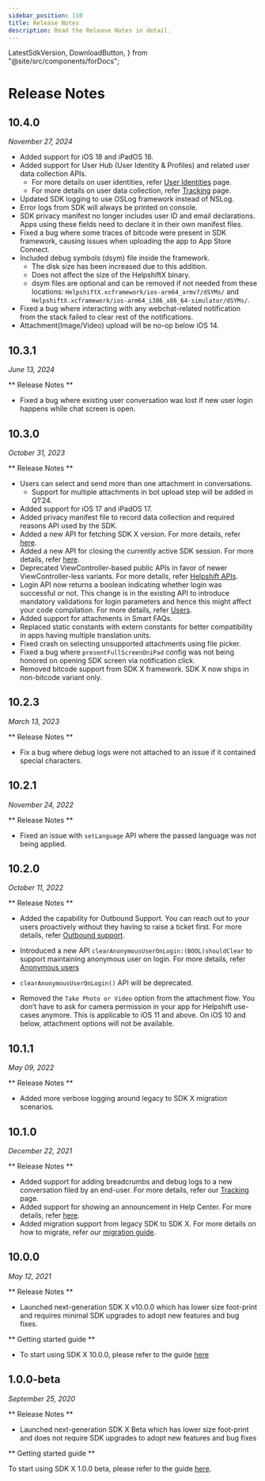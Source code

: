```yaml
---
sidebar_position: 110
title: Release Notes
description: Read the Release Notes in detail.
---
```


  LatestSdkVersion,
  DownloadButton,
} from "@site/src/components/forDocs";

# Release Notes

<LatestSdkVersion>

## 10.4.0

<DownloadButton
  text="Download SDK"
  link="[% sdkx_ios.sdk_url %]"
  classes="mb-4"/>

_November 27, 2024_

- Added support for iOS 18 and iPadOS 18.
- Added support for User Hub (User Identity & Profiles) and related user data collection APIs.
  - For more details on user identities, refer [User Identities](/sdkx_ios/identity-user-hub/) page.
  - For more details on user data collection, refer [Tracking](/sdkx_ios/tracking/#update-global-user-data) page.
- Updated SDK logging to use OSLog framework instead of NSLog.
- Error logs from SDK will always be printed on console.
- SDK privacy manifest no longer includes user ID and email declarations. Apps using these fields need to declare it in their own manifest files.
- Fixed a bug where some traces of bitcode were present in SDK framework, causing issues when uploading the app to App Store Connect.
- Included debug symbols (dsym) file inside the framework.
  - The disk size has been increased due to this addition.
  - Does not affect the size of the HelpshiftX binary.
  - dsym files are optional and can be removed if not needed from these locations: `HelpshiftX.xcframework/ios-arm64_armv7/dSYMs/` and `HelpshiftX.xcframework/ios-arm64_i386_x86_64-simulator/dSYMs/`.
- Fixed a bug where interacting with any webchat-related notification from the stack failed to clear rest of the notifications.
- Attachment(Image/Video) upload will be no-op below iOS 14.

</LatestSdkVersion>

## 10.3.1

_June 13, 2024_

** Release Notes **

- Fixed a bug where existing user conversation was lost if new user login happens while chat screen is open.

## 10.3.0

_October 31, 2023_

** Release Notes **

- Users can select and send more than one attachment in conversations.
  - Support for multiple attachments in bot upload step will be added in Q1’24.
- Added support for iOS 17 and iPadOS 17.
- Added privacy manifest file to record data collection and required reasons API used by the SDK.
- Added a new API for fetching SDK X version. For more details, refer [here](/sdkx_ios/support-tools/#getting-the-sdk-version).
- Added a new API for closing the currently active SDK session. For more details, refer [here](/sdkx_ios/support-tools/#closing-an-open-sdk-session).
- Deprecated ViewController-based public APIs in favor of newer ViewController-less variants. For more details, refer [Helpshift APIs](/sdkx_ios/support-tools/).
- Login API now returns a boolean indicating whether login was successful or not. This change is in the existing API to introduce mandatory validations for login parameters and hence this might affect your code compilation. For more details, refer [Users](/sdkx_ios/users/#logged-in-users).
- Added support for attachments in Smart FAQs.
- Replaced static constants with extern constants for better compatibility in apps having multiple translation units.
- Fixed crash on selecting unsupported attachments using file picker.
- Fixed a bug where `presentFullScreenOniPad` config was not being honored on opening SDK screen via notification click.
- Removed bitcode support from SDK X framework. SDK X now ships in non-bitcode variant only.

## 10.2.3

_March 13, 2023_

** Release Notes **

- Fix a bug where debug logs were not attached to an issue if it contained special characters.

## 10.2.1

_November 24, 2022_

** Release Notes **

- Fixed an issue with `setLanguage` API where the passed language was not being applied.

## 10.2.0

_October 11, 2022_

** Release Notes **

- Added the capability for Outbound Support. You can reach out to your users proactively without they having to raise a ticket first. For more details, refer [Outbound support](/sdkx_ios/outbound-support).

- Introduced a new API `clearAnonymousUserOnLogin:(BOOL)shouldClear` to support maintaining anonymous user on login. For more details, refer [Anonymous users](/sdkx_ios/users#anonymous-users)

- `clearAnonymousUserOnLogin()` API will be deprecated.

- Removed the `Take Photo or Video` option from the attachment flow. You don’t have to ask for camera permission in your app for Helpshift use-cases anymore. This is applicable to iOS 11 and above. On iOS 10 and below, attachment options will not be available.

## 10.1.1

_May 09, 2022_

** Release Notes **

- Added more verbose logging around legacy to SDK X migration scenarios.

## 10.1.0

_December 22, 2021_

** Release Notes **

- Added support for adding breadcrumbs and debug logs to a new conversation filed by an end-user. For more details, refer our [Tracking](/sdkx_ios/tracking) page.
- Added support for showing an announcement in Help Center. For more details, refer [here](https://support.helpshift.com/hc/en/13-helpshift-technical-support/faq/643-help-center-procedures-prepare-an-announcement/).
- Added migration support from legacy SDK to SDK X. For more details on how to migrate, refer our [migration guide](/sdkx_ios/migration-guide).

## 10.0.0

_May 12, 2021_

** Release Notes **

- Launched next-generation SDK X v10.0.0 which has lower size foot-print and requires minimal SDK upgrades to adopt new features and bug fixes.

** Getting started guide **

- To start using SDK X 10.0.0, please refer to the guide [here](/sdkx_ios/getting-started)

## 1.0.0-beta

_September 25, 2020_

** Release Notes **

- Launched next-generation SDK X Beta which has lower size foot-print and does not require SDK upgrades to adopt new features and bug fixes

** Getting started guide **

To start using SDK X 1.0.0 beta, please refer to the guide [here](/sdkx_ios/getting-started/).
